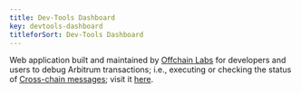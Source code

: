 ```yaml
---
title: Dev-Tools Dashboard
key: devtools-dashboard
titleforSort: Dev-Tools Dashboard
---
```


Web application built and maintained by [Offchain Labs](/intro/glossary#offchain-labs) for developers and users to debug Arbitrum transactions; i.e., executing
or checking the status of [Cross-chain messages](/intro/glossary#crosschain-message); visit it [here](https://retryable-dashboard.arbitrum.io/).
